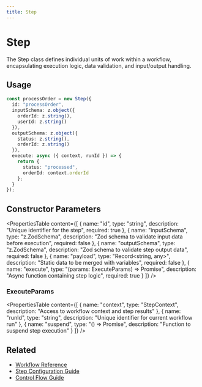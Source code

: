 ```yaml
---
title: Step
---
```

# Step

The Step class defines individual units of work within a workflow, encapsulating execution logic, data validation, and input/output handling.

## Usage

```typescript
const processOrder = new Step({
  id: "processOrder",
  inputSchema: z.object({
    orderId: z.string(),
    userId: z.string()
  }),
  outputSchema: z.object({
    status: z.string(),
    orderId: z.string()
  }),
  execute: async ({ context, runId }) => {
    return {
      status: "processed",
      orderId: context.orderId
    };
  }
});
```

## Constructor Parameters

<PropertiesTable
  content={[
    {
      name: "id",
      type: "string",
      description: "Unique identifier for the step",
      required: true
    },
    {
      name: "inputSchema",
      type: "z.ZodSchema",
      description: "Zod schema to validate input data before execution",
      required: false
    },
    {
      name: "outputSchema", 
      type: "z.ZodSchema",
      description: "Zod schema to validate step output data",
      required: false
    },
    {
      name: "payload",
      type: "Record<string, any>",
      description: "Static data to be merged with variables",
      required: false
    },
    {
      name: "execute",
      type: "(params: ExecuteParams) => Promise<any>",
      description: "Async function containing step logic",
      required: true
    }
  ]}
/>

### ExecuteParams

<PropertiesTable
  content={[
    {
      name: "context",
      type: "StepContext",
      description: "Access to workflow context and step results"
    },
    {
      name: "runId",
      type: "string",
      description: "Unique identifier for current workflow run"
    },
    {
      name: "suspend",
      type: "() => Promise<void>",
      description: "Function to suspend step execution"
    }
  ]}
/>

## Related

- [Workflow Reference](./workflow.mdx)
- [Step Configuration Guide](../../workflows/steps.mdx)
- [Control Flow Guide](../../workflows/control-flow.mdx)
```
